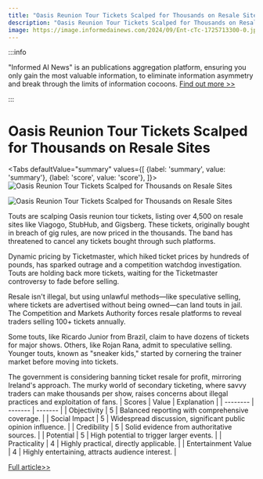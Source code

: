 ```yaml
---
title: "Oasis Reunion Tour Tickets Scalped for Thousands on Resale Sites"
description: "Oasis Reunion Tour Tickets Scalped for Thousands on Resale Sites"
image: https://image.informedainews.com/2024/09/Ent-cTc-1725713300-0.jpg
---
```



:::info

"Informed AI News" is an publications aggregation platform, ensuring you only gain the most valuable information, to eliminate information asymmetry and break through the limits of information cocoons.  [Find out more >>](/)

:::

# Oasis Reunion Tour Tickets Scalped for Thousands on Resale Sites


<Tabs
	defaultValue="summary"
	values={[
	{label: 'summary', value: 'summary'},
	{label: 'score', value: 'score'},
]}>
<TabItem value="summary">
<img
  src="https://image.informedainews.com/2024/09/Ent-cTc-1725713300-0.jpg"
  alt="Oasis Reunion Tour Tickets Scalped for Thousands on Resale Sites"
/>

<img
  src="https://image.informedainews.com/2024/09/Ent-i2i-1725713300-1.jpg"
  alt="Oasis Reunion Tour Tickets Scalped for Thousands on Resale Sites"
/>



Touts are scalping Oasis reunion tour tickets, listing over 4,500 on resale sites like Viagogo, StubHub, and Gigsberg. These tickets, originally bought in breach of gig rules, are now priced in the thousands. The band has threatened to cancel any tickets bought through such platforms.

Dynamic pricing by Ticketmaster, which hiked ticket prices by hundreds of pounds, has sparked outrage and a competition watchdog investigation. Touts are holding back more tickets, waiting for the Ticketmaster controversy to fade before selling.

Resale isn't illegal, but using unlawful methods—like speculative selling, where tickets are advertised without being owned—can land touts in jail. The Competition and Markets Authority forces resale platforms to reveal traders selling 100+ tickets annually.

Some touts, like Ricardo Junior from Brazil, claim to have dozens of tickets for major shows. Others, like Rojan Rana, admit to speculative selling. Younger touts, known as "sneaker kids," started by cornering the trainer market before moving into tickets.

The government is considering banning ticket resale for profit, mirroring Ireland's approach. The murky world of secondary ticketing, where savvy traders can make thousands per show, raises concerns about illegal practices and exploitation of fans.
</TabItem>
<TabItem value="score">
	| Scores     | Value   | Explanation |
	| -------- | ------- | ------- |
	| Objectivity  | 5    | Balanced reporting with comprehensive coverage.    |
	| Social Impact | 5     | Widespread discussion, significant public opinion influence.    |
	| Credibility    | 5    | Solid evidence from authoritative sources.    |
	| Potential    | 5    | High potential to trigger larger events.    |
	| Practicality    | 4    | Highly practical, directly applicable.    |
	| Entertainment Value    | 4    | Highly entertaining, attracts audience interest.    |
</TabItem>
</Tabs>

[Full article>>](https://www.theguardian.com/money/article/2024/sep/07/oasis-ticket-touts-named-resale-sites)
